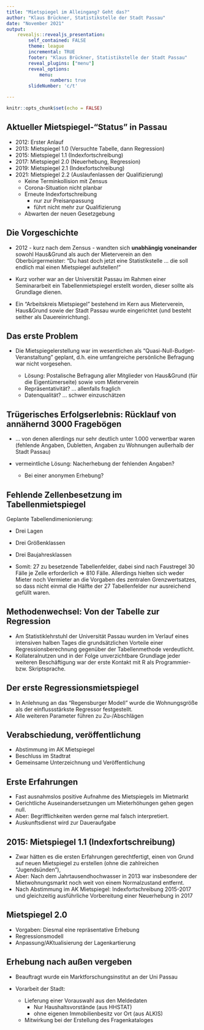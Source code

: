 ```yaml
---
title: "Mietspiegel im Alleingang? Geht das?"
author: "Klaus Brückner, Statistikstelle der Stadt Passau"
date: "November 2021"
output:
    revealjs::revealjs_presentation:
        self_contained: FALSE
        theme: league
        incremental: TRUE
        footer: "Klaus Brückner, Statistikstelle der Stadt Passau"
        reveal_plugins: ["menu"]
        reveal_options:
            menu:
                numbers: true
        slideNumber: 'c/t'

---
```



```r
knitr::opts_chunk$set(echo = FALSE)
```
## Aktueller Mietspiegel-"Status" in Passau
-   2012: Erster Anlauf
-   2013: Mietspiegel 1.0 (Versuchte Tabelle, dann Regression)
-   2015: Mietspiegel 1.1 (Indexfortschreibung)
-   2017: Mietspiegel 2.0 (Neuerhebung, Regression)
-   2019: Mietspiegel 2.1 (Indexfortschreibung)
-   2021: Mietspiegel 2.2 (Auslaufenlassen der Qualifizierung)
    -   Keine Terminkollision mit Zensus
    -   Corona-Situation nicht planbar
    -   Erneute Indexfortschreibung
        -   nur zur Preisanpassung
        -   führt nicht mehr zur Qualifizierung
    -   Abwarten der neuen Gesetzgebung


## Die Vorgeschichte

-   2012 - kurz nach dem Zensus - wandten sich **unabhängig voneinander** sowohl Haus&Grund als auch der Mieterverein an den Oberbürgermeister: "Du hast doch jetzt eine Statistikstelle ... die soll endlich mal einen Mietspiegel aufstellen!"

-   Kurz vorher war an der Universität Passau im Rahmen einer Seminararbeit ein Tabellenmietspiegel erstellt worden, dieser sollte als Grundlage dienen.

-   Ein "Arbeitskreis Mietspiegel" bestehend im Kern aus Mieterverein, Haus&Grund sowie der Stadt Passau wurde eingerichtet (und besteht seither als Dauereinrichtung).

## Das erste Problem

-   Die Mietspiegelerstellung war im wesentlichen als "Quasi-Null-Budget-Veranstaltung" geplant, d.h. eine umfangreiche persönliche Befragung war nicht vorgesehen.

    -   Lösung: Postalische Befragung aller Mitglieder von Haus&Grund (für die Eigentümerseite) sowie vom Mieterverein
    -   Repräsentativität? ... allenfalls fraglich
    -   Datenqualität? ... schwer einzuschätzen

## Trügerisches Erfolgserlebnis: Rücklauf von annähernd 3000 Fragebögen

-   ... von denen allerdings nur sehr deutlich unter 1.000 verwertbar waren (fehlende Angaben, Dubletten, Angaben zu Wohnungen außerhalb der Stadt Passau)

-   vermeintliche Lösung: Nacherhebung der fehlenden Angaben?

    -   Bei einer anonymen Erhebung?

## Fehlende Zellenbesetzung im Tabellenmietspiegel

Geplante Tabellendimenionierung:

-   Drei Lagen
-   Drei Größenklassen
-   Drei Baujahresklassen


-   Somit: 27 zu besetzende Tabellenfelder, dabei sind nach Faustregel 30 Fälle je Zelle erforderlich =\> 810 Fälle. Allerdings hielten sich weder Mieter noch Vermieter an die Vorgaben des zentralen Grenzwertsatzes, so dass nicht einmal die Hälfte der 27 Tabellenfelder nur ausreichend gefüllt waren.

## Methodenwechsel: Von der Tabelle zur Regression

-   Am Statistiklehrstuhl der Universität Passau wurden im Verlauf eines intensiven halben Tages die grundsätzlichen Vorteile einer Regressionsberechnung gegenüber der Tabellenmethode verdeutlicht.
-   Kollateralnutzen und in der Folge unverzichtbare Grundlage jeder weiteren Beschäftigung war der erste Kontakt mit R als Programmier- bzw. Skriptsprache.

## Der erste Regressionsmietspiegel

-   In Anlehnung an das "Regensburger Modell" wurde die Wohnungsgröße als der einflussstärkste Regressor festgestellt.
-   Alle weiteren Parameter führen zu Zu-/Abschlägen

## Verabschiedung, veröffentlichung

-   Abstimmung im AK Mietspiegel
-   Beschluss im Stadtrat
-   Gemeinsame Unterzeichnung und Veröffentlichung

## Erste Erfahrungen

-   Fast ausnahmslos positive Aufnahme des Mietspiegels im Mietmarkt
-   Gerichtliche Auseinandersetzungen um Mieterhöhungen gehen gegen null.
-   Aber: Begrifflichkeiten werden gerne mal falsch interpretiert.
-   Auskunftsdienst wird zur Daueraufgabe

## 2015: Mietspiegel 1.1 (Indexfortschreibung)

-   Zwar hätten es die ersten Erfahrungen gerechtfertigt, einen von Grund auf neuen Mietspiegel zu erstellen (ohne die zahlreichen "Jugendsünden"),
-   Aber: Nach dem Jahrtausendhochwasser in 2013 war insbesondere der Mietwohnungsmarkt noch weit von einem Normalzustand entfernt.
-   Nach Abstimmung im AK Mietspiegel: Indexfortschreibung 2015-2017 und gleichzeitig ausführliche Vorbereitung einer Neuerhebung in 2017

## Mietspiegel 2.0

-   Vorgaben: Diesmal eine repräsentative Erhebung
-   Regressionsmodell
-   Anpassung/AKtualisierung der Lagenkartierung

## Erhebung nach außen vergeben

-   Beauftragt wurde ein Marktforschungsinstitut an der Uni Passau

-   Vorarbeit der Stadt:
    -   Lieferung einer Vorauswahl aus den Meldedaten
        -   Nur Haushaltsvorstände (aus HHSTAT)
        -   ohne eigenen Immobilienbesitz vor Ort (aus ALKIS)

    -   Mitwirkung bei der Erstellung des Fragenkataloges

